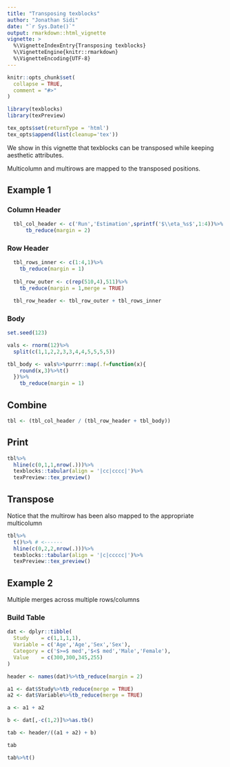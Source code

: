 ```yaml
---
title: "Transposing texblocks"
author: "Jonathan Sidi"
date: "`r Sys.Date()`"
output: rmarkdown::html_vignette
vignette: >
  %\VignetteIndexEntry{Transposing texblocks}
  %\VignetteEngine{knitr::rmarkdown}
  %\VignetteEncoding{UTF-8}
---
```


```r
knitr::opts_chunk$set(
  collapse = TRUE,
  comment = "#>"
)
```

```r
library(texblocks)
library(texPreview)
```

```r
tex_opts$set(returnType = 'html')
tex_opts$append(list(cleanup='tex'))
```

We show in this vignette that texblocks can be transposed while keeping aesthetic attributes. 

Multicolumn and multirows are mapped to the transposed positions.

## Example 1

### Column Header

```r

  tbl_col_header <- c('Run','Estimation',sprintf('$\\eta_%s$',1:4))%>%
      tb_reduce(margin = 2)

```

### Row Header

```r

  tbl_rows_inner <- c(1:4,1)%>%
    tb_reduce(margin = 1)
  
  tbl_row_outer <- c(rep(510,4),511)%>%
    tb_reduce(margin = 1,merge = TRUE)

  tbl_row_header <- tbl_row_outer + tbl_rows_inner

```
  
### Body

```r

set.seed(123)

vals <- rnorm(12)%>%
  split(c(1,1,2,2,3,3,4,4,5,5,5,5))

tbl_body <- vals%>%purrr::map(.f=function(x){
    round(x,3)%>%t()
  })%>%
    tb_reduce(margin = 1)
```

## Combine

```r
tbl <- (tbl_col_header / (tbl_row_header + tbl_body))
```

## Print

```r

tbl%>%
  hline(c(0,1,1,nrow(.)))%>%
  texblocks::tabular(align = '|cc|cccc|')%>%
  texPreview::tex_preview()

```

## Transpose

Notice that the multirow has been also mapped to the appropriate multicolumn

```r

tbl%>%
  t()%>% # <------
  hline(c(0,2,2,nrow(.)))%>%
  texblocks::tabular(align = '|c|ccccc|')%>%
  texPreview::tex_preview()
```

## Example 2

Multiple merges across multiple rows/columns

### Build Table

```r
dat <- dplyr::tibble(
  Study    = c(1,1,1,1),
  Variable = c('Age','Age','Sex','Sex'),
  Category = c('$>=$ med','$<$ med','Male','Female'),
  Value    = c(300,300,345,255) 
)

header <- names(dat)%>%tb_reduce(margin = 2)

a1 <- dat$Study%>%tb_reduce(merge = TRUE)
a2 <- dat$Variable%>%tb_reduce(merge = TRUE)

a <- a1 + a2

b <- dat[,-c(1,2)]%>%as.tb()

tab <- header/((a1 + a2) + b)

tab

tab%>%t()
```
